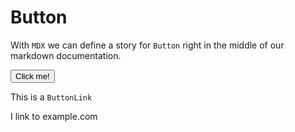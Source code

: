 
<Meta title="Button" component={Button} />

# Button

With `MDX` we can define a story for `Button` right in the middle of our
markdown documentation.

<Preview>
  <Story name="Default">
    <Button>Click me!</Button>
  </Story>
</Preview>

This is a `ButtonLink`

<Preview>
  <Story name="ButtonLink">
    <ButtonLink to="https://example.com">I link to example.com</ButtonLink>
  </Story>
</Preview>

